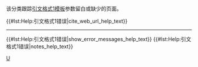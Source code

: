 {{polluted category}}
{{Tracking category}}
{{empty category}}
该分类跟踪[[WP:CS1|引文格式1模板]]{{tlx|cite web}}{{para|url}}参数留白或缺少的页面。

{{#lst:Help:引文格式1错误|cite_web_url_help_text}}

----
{{#lst:Help:引文格式1错误|show_error_messages_help_text}}
{{#lst:Help:引文格式1错误|notes_help_text}}
<!-- {{#lst:Help:引文格式1错误|references_help_text}} -->

{{Large category TOC 2}}
[[Category:引文格式1错误|U]]
